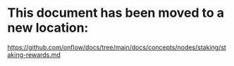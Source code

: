 # This document has been moved to a new location:

https://github.com/onflow/docs/tree/main/docs/concepts/nodes/staking/staking-rewards.md

